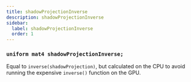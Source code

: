 ```yaml
---
title: shadowProjectionInverse
description: shadowProjectionInverse
sidebar:
  label: shadowProjectionInverse
  order: 1
---
```


### `uniform mat4 shadowProjectionInverse;`

Equal to `inverse(shadowProjection)`, but calculated on the CPU to avoid running the expensive `inverse()` function on the GPU.